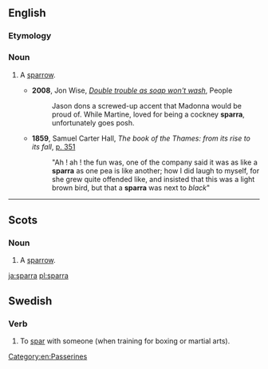 {{also|spärra}}
==English==

===Etymology===
{{eye dialect of|sparrow|from=Cockney|lang=en}}

===Noun===
{{en-noun}}

# {{context|London|chiefly|Cockney|lang=en}} A [[sparrow]].
#* '''2008''', Jon Wise, ''[http://www.people.co.uk/news/uk-world-news/2008/01/13/double-trouble-as-soap-won-t-wash-102039-20283927/ Double trouble as soap won't wash]'', People
#*: Jason dons a screwed-up accent that Madonna would be proud of. While Martine, loved for being a cockney '''sparra''', unfortunately goes posh.
#* '''1859''', Samuel Carter Hall, ''The book of the Thames: from its rise to its fall'', [http://books.google.de/books?id=f5BQAAAAYAAJ&dq=sparra&hl=de&pg=PA351#v=onepage&q=sparra&f=false p. 351]
#*: "Ah ! ah ! the fun was, one of the company said it was as like a '''sparra''' as one pea is like another; how I did laugh to myself, for she grew quite offended like, and insisted that this was a light brown bird, but that a '''sparra''' was next to ''black''"

[[Category:en:Passerines]]

----

==Scots==

===Noun===
{{sco-noun}}

# A [[sparrow]].

[[ja:sparra]]
[[pl:sparra]]

==Swedish==

===Verb===
# To [[spar#Etymology 2|spar]] with someone (when training for boxing or martial arts).